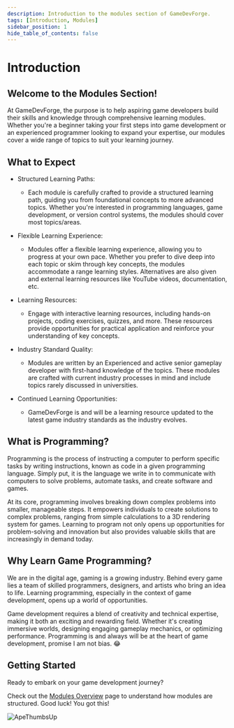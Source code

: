 ```yaml
---
description: Introduction to the modules section of GameDevForge.
tags: [Introduction, Modules]
sidebar_position: 1
hide_table_of_contents: false
---
```


# Introduction

## Welcome to the Modules Section!

At GameDevForge, the purpose is to help aspiring game developers build their skills and knowledge through comprehensive learning modules.
Whether you're a beginner taking your first steps into game development or an experienced programmer looking to expand your expertise,
our modules cover a wide range of topics to suit your learning journey.

## What to Expect

- Structured Learning Paths:

    - Each module is carefully crafted to provide a structured learning path, guiding you from foundational concepts to more advanced topics.
      Whether you're interested in programming languages, game development, or version control systems, the modules should cover most topics/areas.

 - Flexible Learning Experience:

    - Modules offer a flexible learning experience, allowing you to progress at your own pace.
      Whether you prefer to dive deep into each topic or skim through key concepts, the modules accommodate a range learning styles.
      Alternatives are also given and external learning resources like YouTube videos, documentation, etc.

- Learning Resources:

    - Engage with interactive learning resources, including hands-on projects, coding exercises, quizzes, and more.
      These resources provide opportunities for practical application and reinforce your understanding of key concepts.

- Industry Standard Quality:

    - Modules are written by an Experienced and active senior gameplay developer with first-hand knowledge of the topics.
      These modules are crafted with current industry processes in mind and include topics rarely discussed in universities.

- Continued Learning Opportunities:

    - GameDevForge is and will be a learning resource updated to the latest game industry standards as the industry evolves.

## What is Programming?

Programming is the process of instructing a computer to perform specific tasks by writing instructions, known as code in a given programming language.
Simply put, it is the language we write in to communicate with computers to solve problems, automate tasks, and create software and games.

At its core, programming involves breaking down complex problems into smaller, manageable steps.
It empowers individuals to create solutions to complex problems, ranging from simple calculations to a 3D rendering system for games.
Learning to program not only opens up opportunities for problem-solving and innovation but also provides valuable skills that are increasingly in demand today.

## Why Learn Game Programming?

We are in the digital age, gaming is a growing industry. Behind every game lies a team of skilled programmers, designers, and artists who bring an idea to life.
Learning programming, especially in the context of game development, opens up a world of opportunities.

Game development requires a blend of creativity and technical expertise, making it both an exciting and rewarding field.
Whether it's creating immersive worlds, designing engaging gameplay mechanics, or optimizing performance.
Programming is and always will be at the heart of game development, promise I am not bias. 😂

## Getting Started

Ready to embark on your game development journey?

Check out the [Modules Overview](/docs/modules-overview) page to understand how modules are structured. Good luck! You got this!

![ApeThumbsUp](./img/ApeThumbsUp.webp)